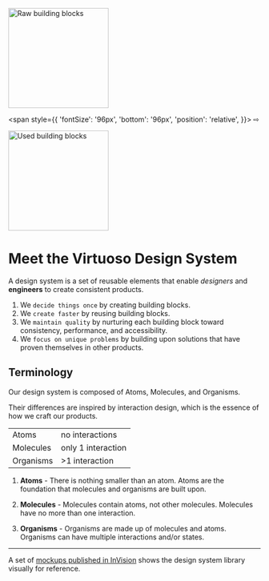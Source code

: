

<img 
  src={blocksRawUrl} 
  alt="Raw building blocks" 
  width="200px;" 
/>

<span 
  style={{
    'fontSize': '96px', 
    'bottom': '96px',
    'position': 'relative',
  }}> ⇨ </span>

<img 
  src={blocksUsedUrl} 
  alt="Used building blocks" 
  width="200px;" 
/>

<Meta title="Basics|Introduction" />

# Meet the Virtuoso Design System

A design system is a set of reusable elements that enable _designers_ and **engineers** to create consistent products. 

1. We `decide things once` by creating building blocks.
1. We `create faster` by reusing building blocks. 
1. We `maintain quality` by nurturing each building block toward consistency, performance, and accessibility. 
1. We `focus on unique problems` by building upon solutions that have proven themselves in other products. 



## Terminology

Our design system is composed of Atoms, Molecules, and Organisms. 

Their differences are inspired by interaction design, which is the essence of how we craft our products.

|           |                    |
|-----------|--------------------|
| Atoms     |    no interactions |
| Molecules | only 1 interaction |
| Organisms |     >1 interaction |

1. **Atoms** - There is nothing smaller than an atom. Atoms are the foundation that molecules and organisms are built upon. 

2. **Molecules** - Molecules contain atoms, not other molecules. Molecules have no more than one interaction. 

3. **Organisms** - Organisms are made up of molecules and atoms. Organisms can have multiple interactions and/or states.

---

A set of [mockups published in InVision](https://virtru.invisionapp.com/overview/Virtuoso-Design-System-ckbbke39w196p01y3lnalydb2/screens) shows the design system library visually for reference. 
